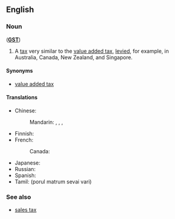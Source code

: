 ==English==
{{wikipedia}}

===Noun===
{{en-noun|head=[[good]]s [[and]] [[service]]s [[tax]]|es}} ('''[[GST]]''')

# A [[tax]] very similar to the [[value added tax]], [[levy|levied]], for example, in Australia, Canada, New Zealand, and Singapore.

====Synonyms====
* [[value added tax]]

====Translations====
{{trans-top|tax very similar to the value added tax}}
* Chinese:
*: Mandarin: {{t|cmn|商品及服務稅|sc=Hani}}, {{t|cmn|商品及服务税|tr=shāngpǐn jí fúwù shuì|sc=Hani}}, {{qualifier|Singapore}} {{t|cmn|消費稅|sc=Hani}}, {{t+|cmn|消费税|tr=xiāofèishuì|sc=Hani}}
* Finnish: {{t+|fi|arvonlisävero}}
* French:
*: Canada: {{t|fr|taxe sur les produits et services|f}}
{{trans-mid}}
* Japanese: {{t|ja|商品サービス税|tr=shōhin-sābisu zei|sc=Jpan}}
* Russian: {{t|ru|нало́г на това́ры и услу́ги|m}}
* Spanish: {{t|es|impuesto sobre bienes y servicios|m}}
* Tamil: (porul matrum sevai vari)
{{trans-bottom}}

===See also===
* [[sales tax]]